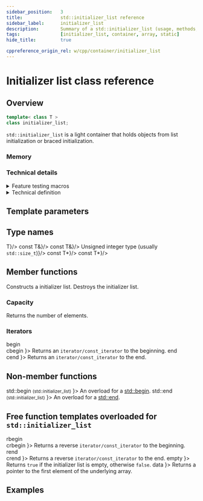 ```yaml
---
sidebar_position:	3
title:				std::initializer_list reference
sidebar_label:		initializer_list
description:		Summary of a std::initializer_list (usage, methods, etc.) - C++ Language
tags:				[initializer_list, container, array, static]
hide_title:			true

cppreference_origin_rel: w/cpp/container/initializer_list
---
```



<!------------------ Codes ----------------->


# Initializer list class reference

## Overview

```cpp
template< class T >
class initializer_list;
```

`std::initializer_list` is a light container that holds objects from list initialization or braced initialization.

### Memory

<ImproveSection />

### Technical details

<details>
<summary>Feature testing macros</summary>
<div>

<ImproveSection />

</div>
</details>

<details>
<summary>Technical definition</summary>
<div>

An object of type `std::initializer_list<T>` is a lightweight proxy object that provides access to an array of objects of type `const T`.

A `std::initializer_list<T>` object is automatically constructed when:

 - A braced-init-list is used to list-initialize an object, where the corresponding constructor accepts an `std::initializer_list<T>` parameter
 - A braced-init-list is used as the right operand of assignment or as a function call argument, and the corresponding assignment operator/function accepts an `std::initializer_list<T>` parameter
 - A braced-init-list is bound to auto, including in a ranged for loop

Initializer lists may be implemented as a pair of pointers or pointer and length.

:::note
Copying a [`std::initializer_list`](#) does not copy the underlying objects.
:::

The underlying array is a temporary array of type `const T[N]`, in which each element is copy-initialized (except that narrowing conversions are invalid) from the corresponding element of the original initializer list. The lifetime of the underlying array is the same as any other temporary object, except that initializing an initializer list object from the array extends the lifetime of the array exactly like binding a reference to a temporary (with the same exceptions, such as for initializing a non-static class member). The underlying array may be allocated in read-only memory.

:::danger
The program is <Tooltip title={Term_IllFormed}>ill-formed</Tooltip> if an explicit or partial specialization of [`std::initializer_list`](#) is declared.
:::

</div>
</details>

<ClassSummary name="initializer_list" namespaces="std" folder="initializer_list" headerName="initializer_list">

## Template parameters

<SymbolTable noTraits>
	<Symbol name="T" desc="Type of the elements." />
</SymbolTable>

## Type names

<SymbolTable>
	<Symbol pub name="value_type" 				desc={<code>T</code>}/>
	<Symbol pub name="reference"				desc={<code>const T&amp;</code>}/>
	<Symbol pub name="const_reference"			desc={<code>const T&amp;</code>}/>
	<Symbol pub name="size_type"				desc={<>Unsigned integer type (usually <code>std::size_t</code>)</>}/>
	<Symbol pub name="iterator"					desc={<code>const T*</code>}/>
	<Symbol pub name="const_iterator"			desc={<code>const T*</code>}/>
</SymbolTable>

## Member functions

<SymbolTable>
	<Symbol pub autoLink linkName="constructors" name="(constructors)">
		Constructs a initializer list.
	</Symbol>
	<Symbol pub name="(destructor)">
		Destroys the initializer list.
	</Symbol>
</SymbolTable>

### Capacity

<SymbolTable>
	<Symbol pub autoLink name="size">
		Returns the number of elements.
	</Symbol>
</SymbolTable>

### Iterators

<SymbolTable>
	<Symbol pub autoLink linkName="begin" name={ <Since v='cpp11'> begin<br/>cbegin </Since> }>
		Returns an <code>iterator/const_iterator</code> to the beginning.
	</Symbol>
	<Symbol pub autoLink linkName="end" name={ <Since v='cpp11'> end<br/>cend </Since> }>
		Returns an <code>iterator/const_iterator</code> to the end.
	</Symbol>
</SymbolTable>

## Non-member functions

<SymbolTable noTraits>
	<Symbol name={<>std::begin <small>(std::initializer_list)</small> </>}>
		An overload for a <a href="#">std::begin</a>.
	</Symbol>
	<Symbol name={<>std::end <small>(std::initializer_list)</small> </>}>
		An overload for a <a href="#">std::end</a>.
	</Symbol>
</SymbolTable>

## Free function templates overloaded for `std::initializer_list`

<SymbolTable noTraits>
	<Symbol pub autoLink linkName="rbegin" name={ <Since v='cpp14'> rbegin<br/>crbegin </Since> }>
		Returns a reverse <code>iterator/const_iterator</code> to the beginning.
	</Symbol>
	<Symbol pub autoLink linkName="rend" name={ <Since v='cpp14'> rend<br/>crend </Since> }>
		Returns a reverse <code>iterator/const_iterator</code> to the end.
	</Symbol>
	<Symbol pub autoLink linkName="empty" name={ <Since v='cpp17'> empty </Since> }>
		Returns <code>true</code> if the initializer list is empty, otherwise <code>false</code>.
	</Symbol>
	<Symbol pub autoLink linkName="data" name={ <Since v='cpp17'> data </Since> }>
		Returns a pointer to the first element of the underlying array.
	</Symbol>
</SymbolTable>

</ClassSummary>

## Examples

<ImproveSection />
